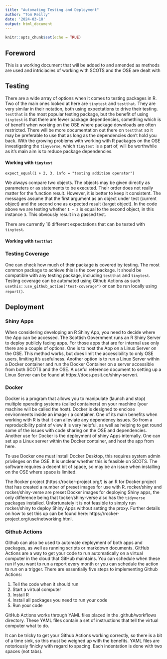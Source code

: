 ---
title: "Automating Testing and Deployment"
author: "Tom Reilly"
date: '2024-03-18'
output: html_document
---

```{r setup, include=FALSE}
knitr::opts_chunk$set(echo = TRUE)
```

## Foreword

This is a working document that will be added to and amended as methods are used and intriciacies of working with SCOTS and the OSE are dealt with

## Testing

There are a wide array of options when it comes to testing packages in R. Two of the main ones looked at here are `tinytest` and `testthat`. They are very similar in their notation, both using expectations to drive their testing. `testthat` is the most popular testing package, but the benefit of using `tinytest` is that there are fewer package dependencies, something which is of benefit when working on the OSE where package downloads are often restricted. There will be more documentation out there on `testthat` so it may be preferable to use that as long as the dependencies don't hold you back. With the growing problems with working with R packages on the OSE investigating the `tinyverse`, which `tinytest` is a part of, will be worthwhile as it's main aim is to reduce package dependencies.

#### Working with `tinytest`

`expect_equal(1 + 2, 3, info = "testing addition operator")`

We always compare two objects. The objects may be given directly as parameters or as statements to be executed. Their order does not really matter for the function result. However, it is better to keep it consistent. The messages assume that the first argument as an object under test (current object) and the second one as expected result (target object). In the code above we are testing whether `1 + 2` is equal to the second object, in this instance `3`. This obviously result in a passed test.

There are currently 16 different expectations that can be tested with `tinytest`.

#### Working with `testthat`

### Testing Coverage

One can check how much of their package is covered by testing. The most common package to achieve this is the covr package. It should be compatible with any testing package, including `testthat` and `tinytest`. Testing coverage can be automated using Github Actions as such `usethis::use_github_action("test-coverage")` or can be run locally using `report()`.

## Deployment

### Shiny Apps

When considering developing an R Shiny App, you need to decide where the App can be accessed. The Scottish Government runs an R Shiny Server to deploy publicly facing apps. For those apps that are for internal use only there are a couple of options. One is to host the App on a Linux Server on the OSE. This method works, but does limit the accessibility to only OSE users, limiting it's usefulness. Another option is to run a Linux Server within a Docker container and run the Docker Container on a server accessible from both SCOTS and the OSE. A useful reference document to setting up a Linux Server can be found at https://docs.posit.co/shiny-server/.

### Docker

Docker is a program that allows you to manipulate (launch and stop) multiple operating systems (called containers) on your machine (your machine will be called the host). Docker is designed to enclose environments inside an image / a container. One of its main benefits when working with R is that it can alleviate any dependency issues. So from a reproducibility point of view it is very helpful, as well as helping to get round some of the issues with code sharing on the OSE and dependencies. Another use for Docker is the deployment of shiny Apps internally. One can set up a Linux server within the Docker container, and host the app from here.

To use Docker one must install Docker Desktop, this requires system admin privileges on the OSE. It is unclear whether this is feasible on SCOTS. The software requires a decent bit of space, so may be an issue when installing on the OSE where space is limited.

The Rocker project (https://rocker-project.org/) is an R for Docker project that has created a number of preset images for use with R. rocker/shiny and rocker/shiny-verse are preset Docker images for deploying Shiny apps, the only difference being that tocker/shiny-verse also has the `tidyverse` packages installed. Unfortunately it is not feasible to simply run rocker/shiny to deploy Shiny Apps without setting the proxy. Further details on how to set this up can be found here: https://rocker-project.org/use/networking.html.

### Github Actions

Github can also be used to automate deployment of both apps and packages, as well as running scripts or markdown documents. GitHub Actions are a way to get your code to run automatically on a virtual computer in the cloud that GitHub maintains. You can schedule when these run if you want to run a report every month or you can schedule the action to run on a trigger. There are essentially five steps to implementing Github Actions:

1. Tell the code when it should run
2. Start a virtual computer
3. Install R
4. Install all packages you need to run your code
5. Run your code

GitHub Actions works through YAML files placed in the .github/workflows directory. These YAML files contain a set of instructions that tell the virtual computer what to do.

It can be tricky to get your Github Actions working correctly, so there is a bit of a time sink, so this must be weighed up with the benefits. YAML files are notoriously finicky with regard to spacing. Each indentation is done with two spaces (not tabs).
